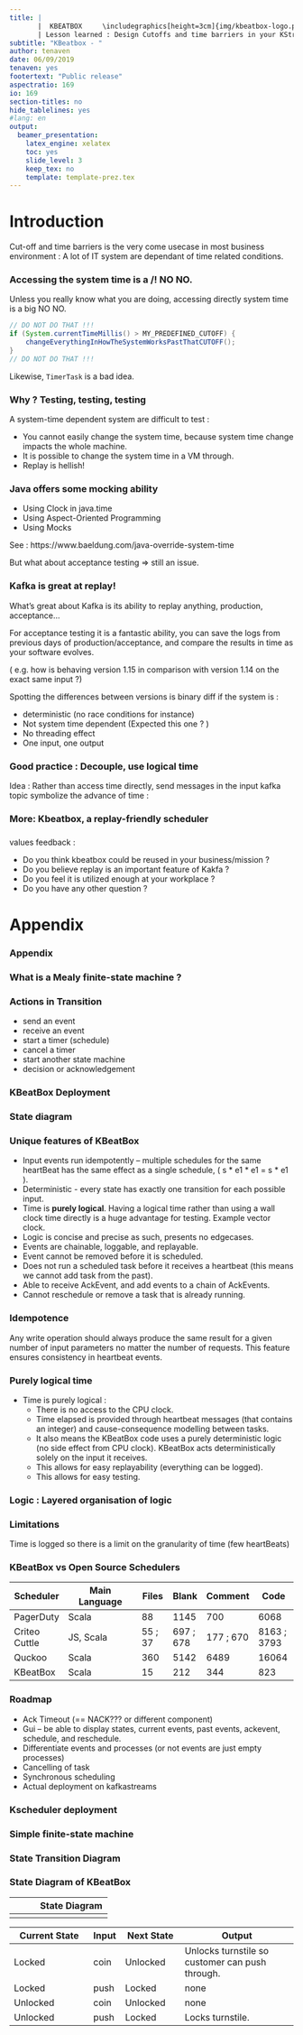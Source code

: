 ```yaml
--- 
title: |
       |  KBEATBOX     \includegraphics[height=3cm]{img/kbeatbox-logo.pdf}
       | Lesson learned : Design Cutoffs and time barriers in your KStream app for easy testing and replay
subtitle: "KBeatbox - "
author: tenaven
date: 06/09/2019
tenaven: yes
footertext: "Public release"
aspectratio: 169
io: 169
section-titles: no
hide_tablelines: yes
#lang: en
output: 
  beamer_presentation:
    latex_engine: xelatex
    toc: yes
    slide_level: 3
    keep_tex: no
    template: template-prez.tex
---
```


<!--
References :
https://www.confluent.io/blog/testing-event-driven-systems
-->
# Introduction

Cut-off and time barriers is the very come usecase in most business environment :
A lot of IT system are dependant of time related conditions.


### Accessing the system time is a /!\ NO NO.

Unless you really know what you are doing, accessing directly system time is a big NO NO.

```java
// DO NOT DO THAT !!!
if (System.currentTimeMillis() > MY_PREDEFINED_CUTOFF) {
    changeEverythingInHowTheSystemWorksPastThatCUTOFF();
}
// DO NOT DO THAT !!!
```

Likewise, ```TimerTask``` is a bad idea.

### Why ? Testing, testing, testing

A system-time dependent system are difficult to test :

 * You cannot easily change the system time, because system time change impacts the whole machine.
 * It is possible to change the system time in a VM through.
 * Replay is hellish!


### Java offers some mocking ability

 * Using Clock in java.time
 * Using Aspect-Oriented Programming
 * Using Mocks

See : https://www.baeldung.com/java-override-system-time

But what about acceptance testing
$\Rightarrow$ still an issue.

### Kafka is great at replay!

What's great about Kafka is its ability to replay anything, production, acceptance...

For acceptance testing it is a fantastic ability, you can save the logs from previous days of production/acceptance,
and compare the results in time as your software evolves.

( e.g. how is behaving version 1.15 in comparison with version 1.14 on the exact same input ?)

Spotting the differences between versions is binary diff if the system is :

 * deterministic (no race conditions for instance)
 * Not system time dependent (Expected this one ? )
 * No threading effect
 * One input, one output

### Good practice : Decouple, use logical time

Idea : Rather than access time directly, send messages in the input kafka topic symbolize the advance of time :

\includegraphics[width=15cm]{img/partition_with_timemarkers.pdf}

###

\includegraphics[height=\textheight]{img/decouple_and_test01.pdf}

###

\includegraphics[height=\textheight]{img/decouple_and_test02.pdf}

###

\includegraphics[height=\textheight]{img/decouple_and_test03.pdf}

###

\includegraphics[height=\textheight]{img/decouple_and_test04.pdf}

### More: Kbeatbox, a replay-friendly scheduler

\begin{columns}
\begin{column}{0.25\textwidth}
Upstream, you need a timemarker producing scheduler, KBeatbox takes as input :
\begin{itemize}
 \item heartbeats messages 
 \item command messages
 \item produces your timemarkers.
\end{itemize}
\end{column}
\begin{column}{0.75\textwidth}
\includegraphics[height=8cm]{img/kbeatbox.pdf}
\end{column}
\end{columns}



###

\tenaven{} values feedback :

 * Do you think kbeatbox could be reused in your business/mission ?
 * Do you believe replay is an important feature of Kakfa ? 
 * Do you feel it is utilized enough at your workplace ?
 * Do you have any other question ?



# Appendix

### Appendix

### What is a Mealy finite-state machine ?

\begin{columns}
\begin{column}{0.2\textwidth}
\includegraphics[height=4cm]{img/wsCuZy.png} 
\end{column}
\begin{column}{0.8\textwidth}
\begin{itemize}
\item  It is an abstract machine that can be in exactly one of a finite number of states at any given time.   
\item The transition from one state to another is in response to a sequence of inputs. It is defined by a list of \textbf{states}, \textbf{initial state}, and \textbf{conditions or triggers} for each transition. 
\item Because of the \textit{simplicity} of its interfaces and its \textit{determinism}, Mealy finite-state machines are easy to test thoroughly.
\end{itemize}
\end{column}
\end{columns}

### Actions in Transition

* send an event
* receive an event
* start a timer (schedule)
* cancel a timer
* start another state machine
* decision or acknowledgement


### KBeatBox Deployment
\center

\includegraphics[height=0.9\textheight]{img/deployment.png}

### State diagram
\center

\includegraphics[height=0.9\textheight]{img/kbeatbox_state_diagram.pdf}

### Unique features of KBeatBox

* Input events run idempotently – multiple schedules for the same heartBeat has the same effect as a single schedule, ( s * e1 * e1 = s * e1 ).
* Deterministic - every state has exactly one transition for each possible input.
* Time is **purely logical**. Having a logical time rather than using a wall clock time directly is a huge advantage for testing. Example vector clock.
* Logic is concise and precise as such, presents no edgecases.
* Events are chainable, loggable, and replayable.
* Event cannot be removed before it is scheduled.
* Does not run a scheduled task before it receives a heartbeat (this means we cannot add task from the past).
* Able to receive AckEvent, and add events to a chain of AckEvents.
* Cannot reschedule or remove a task that is already running. 

### Idempotence

Any write operation should always produce the same result for a given number of input parameters no matter the number of requests. This feature ensures consistency in heartbeat events. 


### Purely logical time 

* Time is purely logical : 
    * There is no access to the CPU clock.
    * Time elapsed is provided through heartbeat messages (that contains an integer) and cause-consequence modelling between tasks. 
    * It also means the KBeatBox code uses a purely deterministic logic (no side effect from CPU clock). KBeatBox acts deterministically solely on the input it receives.
    * This allows for easy replayability (everything can be logged). 
    * This allows for easy testing.

\center 
\includegraphics[height=2.5cm]{img/logicaltime.pdf}

### Logic : Layered organisation of logic

\begin{tabular}{p{3cm}c}
\small 946 lines of scala logic, structured in layers & \\ 
\small Each layer is responsible for one purpose and is tested independently & \includegraphics[height=0.8\textheight, valign=t]{img/FSMclassdiagram.pdf} \\
\end{tabular}


### Limitations

Time is logged so there is a limit on the  granularity of time (few heartBeats)


### KBeatBox vs Open Source Schedulers

\arrayrulecolor{black} 

| Scheduler  | Main Language  | Files | Blank | Comment  | Code
|------------|----------------|-------|-------|----------|---------
| PagerDuty  | Scala          | 88 | 1145 | 700 | 6068
| Criteo Cuttle | JS, Scala   | 55 ; 37 | 697 ; 678 | 177 ; 670 | 8163 ; 3793
| Quckoo     |  Scala         | 360 | 5142 | 6489 | 16064
|  KBeatBox  |  Scala         | 15 | 212 |344 | 823 

\arrayrulecolor{white} 

### Roadmap

* Ack Timeout (== NACK??? or different component)
* Gui – be able to display states, current events, past events, ackevent, schedule, and reschedule.
* Differentiate events and processes (or not events are just empty processes)
* Cancelling of task
* Synchronous scheduling
* Actual deployment on kafkastreams

### Kscheduler  deployment

\center
\includegraphics[height=0.9\textheight]{img/deploy.pdf}

### Simple finite-state machine

\center
\includegraphics[height=0.9\textheight]{img/openclose.pdf}


### State Transition Diagram 

\center
\includegraphics[height=0.9\textheight]{img/state.pdf}

### State Diagram of KBeatBox 

|              |       State Diagram                                |
|:------------:|:-------------------------------------:|
| \includegraphics[height=3cm]{img/tourniquet.png} | \includegraphics[height=3cm]{img/coin_states.png} 


\arrayrulecolor{black} 

| Current State  | Input| Next State | Output                |
|----------------|------|------------|-----------------------|
| Locked         | coin | Unlocked   | Unlocks turnstile so customer can push through.
| Locked         | push |   Locked   | none
| Unlocked       | coin | Unlocked   | none
| Unlocked       | push |   Locked   | Locks turnstile.


